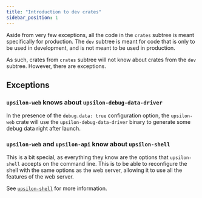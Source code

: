 ```yaml
---
title: "Introduction to dev crates"
sidebar_position: 1
---
```


Aside from very few exceptions, all the code in the `crates` subtree is meant
specifically for production. The `dev` subtree is meant for code that is
only to be used in development, and is not meant to be used in production.

As such, crates from `crates` subtree will not know about crates
from the `dev` subtree. However, there are exceptions.

## Exceptions

### `upsilon-web` knows about `upsilon-debug-data-driver`

In the presence of the `debug.data: true` configuration option, the
`upsilon-web` crate will use the `upsilon-debug-data-driver` binary to
generate some debug data right after launch.

### `upsilon-web` and `upsilon-api` know about `upsilon-shell`

This is a bit special, as everything they know are the options that
`upsilon-shell` accepts on the command line. This is to be able to
reconfigure the shell with the same options as the web server, allowing it
to use all the features of the web server.

See [`upsilon-shell`](./upsilon-shell) for more information.